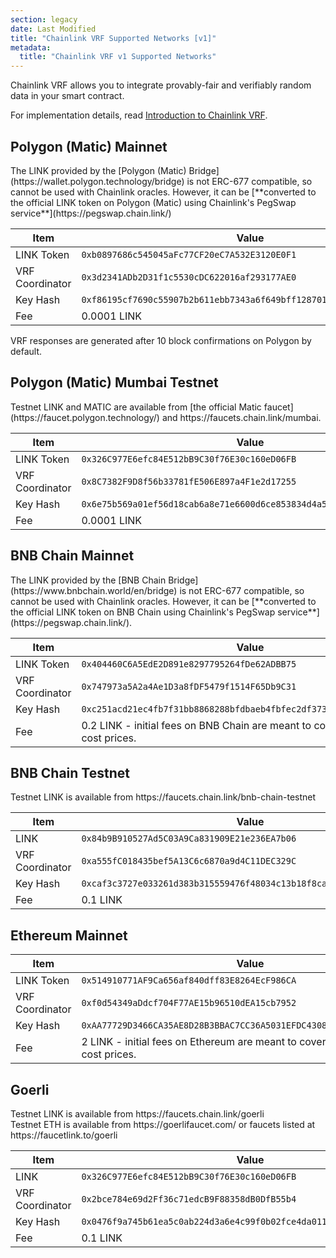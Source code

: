 ```yaml
---
section: legacy
date: Last Modified
title: "Chainlink VRF Supported Networks [v1]"
metadata:
  title: "Chainlink VRF v1 Supported Networks"
---
```



Chainlink VRF allows you to integrate provably-fair and verifiably random data in your smart contract.

For implementation details, read [Introduction to Chainlink VRF](/vrf/v1/introduction).

<ResourcesCallout callout="bridgeRisks" />

## Polygon (Matic) Mainnet

<Aside type="tip" title="Important">
  The LINK provided by the [Polygon (Matic) Bridge](https://wallet.polygon.technology/bridge) is not ERC-677 compatible,
  so cannot be used with Chainlink oracles. However, it can be [**converted to the official LINK token on Polygon
  (Matic) using Chainlink's PegSwap service**](https://pegswap.chain.link/)
</Aside>

| Item            | Value                                                                |
| --------------- | -------------------------------------------------------------------- |
| LINK Token      | `0xb0897686c545045aFc77CF20eC7A532E3120E0F1`                         |
| VRF Coordinator | `0x3d2341ADb2D31f1c5530cDC622016af293177AE0`                         |
| Key Hash        | `0xf86195cf7690c55907b2b611ebb7343a6f649bff128701cc542f0569e2c549da` |
| Fee             | 0.0001 LINK                                                          |

<Aside type="note" title="VRF Response Times on Polygon">
  VRF responses are generated after 10 block confirmations on Polygon by default.
</Aside>

## Polygon (Matic) Mumbai Testnet

<Aside type="note" title="Mumbai Faucet">
  Testnet LINK and MATIC are available from [the official Matic faucet](https://faucet.polygon.technology/) and
  https://faucets.chain.link/mumbai.
</Aside>

| Item            | Value                                                                |
| --------------- | -------------------------------------------------------------------- |
| LINK Token      | `0x326C977E6efc84E512bB9C30f76E30c160eD06FB`                         |
| VRF Coordinator | `0x8C7382F9D8f56b33781fE506E897a4F1e2d17255`                         |
| Key Hash        | `0x6e75b569a01ef56d18cab6a8e71e6600d6ce853834d4a5748b720d06f878b3a4` |
| Fee             | 0.0001 LINK                                                          |

## BNB Chain Mainnet

<Aside type="note" title="Important">
  The LINK provided by the [BNB Chain Bridge](https://www.bnbchain.world/en/bridge) is not ERC-677 compatible, so cannot
  be used with Chainlink oracles. However, it can be [**converted to the official LINK token on BNB Chain using
  Chainlink's PegSwap service**](https://pegswap.chain.link/).
</Aside>

| Item            | Value                                                                                |
| --------------- | ------------------------------------------------------------------------------------ |
| LINK Token      | `0x404460C6A5EdE2D891e8297795264fDe62ADBB75`                                         |
| VRF Coordinator | `0x747973a5A2a4Ae1D3a8fDF5479f1514F65Db9C31`                                         |
| Key Hash        | `0xc251acd21ec4fb7f31bb8868288bfdbaeb4fbfec2df3735ddbd4f7dc8d60103c`                 |
| Fee             | 0.2 LINK - initial fees on BNB Chain are meant to cover the highest gas cost prices. |

## BNB Chain Testnet

<Aside type="note" title="BNB Chain Faucet">
  Testnet LINK is available from https://faucets.chain.link/bnb-chain-testnet
</Aside>

| Item            | Value                                                                 |
| --------------- | --------------------------------------------------------------------- |
| LINK            | `0x84b9B910527Ad5C03A9Ca831909E21e236EA7b06`                          |
| VRF Coordinator | `0xa555fC018435bef5A13C6c6870a9d4C11DEC329C `                         |
| Key Hash        | `0xcaf3c3727e033261d383b315559476f48034c13b18f8cafed4d871abe5049186 ` |
| Fee             | 0.1 LINK                                                              |

## Ethereum Mainnet

| Item            | Value                                                                             |
| --------------- | --------------------------------------------------------------------------------- |
| LINK Token      | `0x514910771AF9Ca656af840dff83E8264EcF986CA`                                      |
| VRF Coordinator | `0xf0d54349aDdcf704F77AE15b96510dEA15cb7952`                                      |
| Key Hash        | `0xAA77729D3466CA35AE8D28B3BBAC7CC36A5031EFDC430821C02BC31A238AF445`              |
| Fee             | 2 LINK - initial fees on Ethereum are meant to cover the highest gas cost prices. |

## Goerli

<Aside type="note" title="Goerli Faucets">
  Testnet LINK is available from https://faucets.chain.link/goerli
  <br />
  Testnet ETH is available from https://goerlifaucet.com/ or faucets listed at https://faucetlink.to/goerli
</Aside>

| Item            | Value                                                                |
| --------------- | -------------------------------------------------------------------- |
| LINK            | `0x326C977E6efc84E512bB9C30f76E30c160eD06FB`                         |
| VRF Coordinator | `0x2bce784e69d2Ff36c71edcB9F88358dB0DfB55b4`                         |
| Key Hash        | `0x0476f9a745b61ea5c0ab224d3a6e4c99f0b02fce4da01143a4f70aa80ae76e8a` |
| Fee             | 0.1 LINK                                                             |
